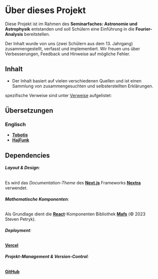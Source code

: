 # Über dieses Projekt

Diese Projekt ist im Rahmen des **Seminarfaches: Astronomie und Astrophysik** entstanden und soll Schülern eine Einführung in die **Fourier-Analysis** bereitstellen.

Der Inhalt wurde von uns (zwei Schülern aus dem 13. Jahrgang) zusammengestellt, verfasst und implementiert.
Wir freuen uns über Verbesserungen, Feedback und Hinweise auf mögliche Fehler.

## Inhalt

- Der Inhalt basiert auf vielen verschiedenen Quellen und ist einen Sammlung von zusammengesuchten und selbsterstellten Erklärungen.

spezifische Verweise sind unter [Verweise](./references) aufgelistet:

## Übersetzungen

### Englisch

- [**Tobotis**](https://github.com/Tobotis)
- [**HajFunk**](https://github.com/HajFunk)

## Dependencies

###### **Layout & Design**:

Es wird das _Documentation-Theme_ des [**Next.js**](https://nextjs.org/) Frameworks [**Nextra**](https://nextra.site/) verwendet.

###### **Mathematische Komponenten**:

Als Grundlage dient die [**React**](https://reactjs.org/)-Komponenten Bibliothek [**Mafs**](https://mafs.dev/) (© 2023 Steven Petryk).

###### **Deployment**:

[**Vercel**](https://vercel.com/)

###### **Projekt-Management & Version-Control**:

[**GitHub**](https://github.com/Tobotis/fft-introduction)
